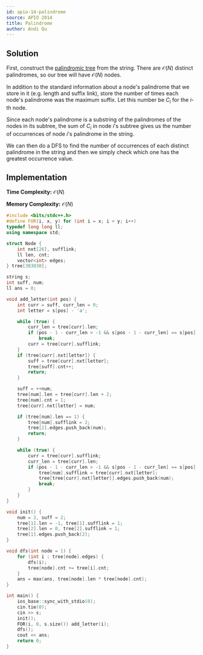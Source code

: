 ---
id: apio-14-palindrome
source: APIO 2014
title: Palindrome
author: Andi Qu
---

## Solution

First, construct the
[palindromic tree](http://adilet.org/blog/palindromic-tree/) from the string.
There are $\mathcal{O}(N)$ distinct palindromes, so our tree will have
$\mathcal{O}(N)$ nodes.

In addition to the standard information about a node's palindrome that we store
in it (e.g. length and suffix link), store the number of times each node's
palindrome was the maximum suffix. Let this number be $C_i$ for the $i$-th node.

Since each node's palindrome is a substring of the palindromes of the nodes in
its subtree, the sum of $C_i$ in node $i$'s subtree gives us the number of
occurrences of node $i$'s palindrome in the string.

We can then do a DFS to find the number of occurrences of each distinct
palindrome in the string and then we simply check which one has the greatest
occurrence value.

## Implementation

**Time Complexity:** $\mathcal{O}(N)$

**Memory Complexity:** $\mathcal{O}(N)$

```cpp
#include <bits/stdc++.h>
#define FOR(i, x, y) for (int i = x; i < y; i++)
typedef long long ll;
using namespace std;

struct Node {
	int nxt[26], sufflink;
	ll len, cnt;
	vector<int> edges;
} tree[303030];

string s;
int suff, num;
ll ans = 0;

void add_letter(int pos) {
	int curr = suff, curr_len = 0;
	int letter = s[pos] - 'a';

	while (true) {
		curr_len = tree[curr].len;
		if (pos - 1 - curr_len > -1 && s[pos - 1 - curr_len] == s[pos])
			break;
		curr = tree[curr].sufflink;
	}
	if (tree[curr].nxt[letter]) {
		suff = tree[curr].nxt[letter];
		tree[suff].cnt++;
		return;
	}

	suff = ++num;
	tree[num].len = tree[curr].len + 2;
	tree[num].cnt = 1;
	tree[curr].nxt[letter] = num;

	if (tree[num].len == 1) {
		tree[num].sufflink = 2;
		tree[2].edges.push_back(num);
		return;
	}

	while (true) {
		curr = tree[curr].sufflink;
		curr_len = tree[curr].len;
		if (pos - 1 - curr_len > -1 && s[pos - 1 - curr_len] == s[pos]) {
			tree[num].sufflink = tree[curr].nxt[letter];
			tree[tree[curr].nxt[letter]].edges.push_back(num);
			break;
		}
	}
}

void init() {
	num = 2, suff = 2;
	tree[1].len = -1, tree[1].sufflink = 1;
	tree[2].len = 0, tree[2].sufflink = 1;
	tree[1].edges.push_back(2);
}

void dfs(int node = 1) {
	for (int i : tree[node].edges) {
		dfs(i);
		tree[node].cnt += tree[i].cnt;
	}
	ans = max(ans, tree[node].len * tree[node].cnt);
}

int main() {
	ios_base::sync_with_stdio(0);
	cin.tie(0);
	cin >> s;
	init();
	FOR(i, 0, s.size()) add_letter(i);
	dfs();
	cout << ans;
	return 0;
}
```
